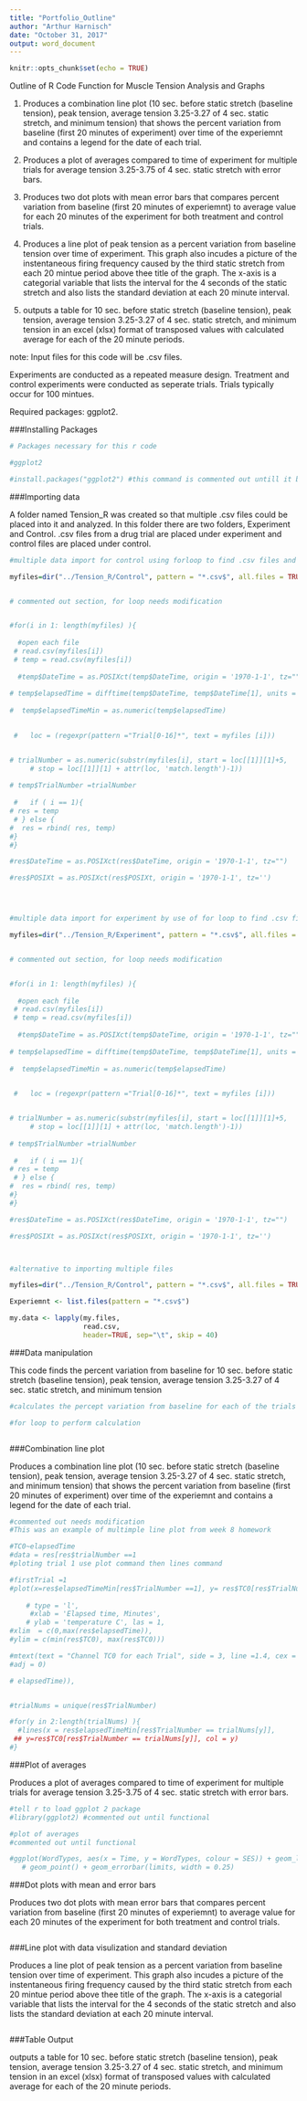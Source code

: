 ```yaml
---
title: "Portfolio_Outline"
author: "Arthur Harnisch"
date: "October 31, 2017"
output: word_document
---
```


```r
knitr::opts_chunk$set(echo = TRUE)
```

Outline of R Code Function for Muscle Tension Analysis and Graphs

1. Produces a combination line plot (10 sec. before static stretch (baseline tension), peak tension, average tension 3.25-3.27 of 4 sec. static stretch, and minimum tension) that shows the percent variation from baseline (first 20 minutes of experiment) over time of the experiemnt and contains a legend for the date of each trial.

2. Produces a plot of averages compared to time of experiment for multiple trials for average tension 3.25-3.75 of 4 sec. static stretch with error bars. 

3. Produces two dot plots with mean error bars that compares percent variation from baseline (first 20 minutes of experiemnt) to average value for each 20 minutes of the experiment for both treatment and control trials. 

4. Produces a line plot of peak tension as a percent variation from baseline tension over time of experiment. This graph also incudes a picture of the instentaneous firing frequency caused by the third static stretch from each 20 mintue period above thee title of the graph. The x-axis is a categorial variable that lists the interval for the 4 seconds of the static stretch and also lists the standard deviation at each 20 minute interval.  

5. outputs a table for 10 sec. before static stretch (baseline tension), peak tension, average tension 3.25-3.27 of 4 sec. static stretch, and minimum tension in an excel (xlsx) format of transposed values with calculated average for each of the 20 minute periods.    

note: 
Input files for this code will be .csv files. 

Experiments are conducted as a repeated measure design. Treatment and control experiments were conducted as seperate trials. Trials typically occur for 100 mintues. 

Required packages: ggplot2. 



###Installing Packages
```r
# Packages necessary for this r code

#ggplot2

#install.packages("ggplot2") #this command is commented out untill it becomes necessary to use. 


```
###Importing data

A folder named Tension_R was created so that multiple .csv files could be placed into it and analyzed. In this folder there are two folders, Experiment and Control. .csv files from a drug trial are placed under experiment and control files are placed under control.   

```r

#multiple data import for control using forloop to find .csv files and rbind

myfiles=dir("../Tension_R/Control", pattern = "*.csv$", all.files = TRUE, full.names = TRUE)


# commented out section, for loop needs modification 


#for(i in 1: length(myfiles) ){
  
  #open each file
 # read.csv(myfiles[i])
 # temp = read.csv(myfiles[i])
 
  #temp$DateTime = as.POSIXct(temp$DateTime, origin = '1970-1-1', tz="")
  
# temp$elapsedTime = difftime(temp$DateTime, temp$DateTime[1], units = 'mins') 
 
#  temp$elapsedTimeMin = as.numeric(temp$elapsedTime)

  
 #   loc = (regexpr(pattern ="Trial[0-16]*", text = myfiles [i]))


# trialNumber = as.numeric(substr(myfiles[i], start = loc[[1]][1]+5, 
     # stop = loc[[1]][1] + attr(loc, 'match.length')-1))
  
# temp$TrialNumber =trialNumber
  
 #   if ( i == 1){
# res = temp
 # } else {
#  res = rbind( res, temp)
#}
#}

#res$DateTime = as.POSIXct(res$DateTime, origin = '1970-1-1', tz="")

#res$POSIXt = as.POSIXct(res$POSIXt, origin = '1970-1-1', tz='')




#multiple data import for experiment by use of for loop to find .csv files and rbind. 

myfiles=dir("../Tension_R/Experiment", pattern = "*.csv$", all.files = TRUE, full.names = TRUE)


# commented out section, for loop needs modification 


#for(i in 1: length(myfiles) ){
  
  #open each file
 # read.csv(myfiles[i])
 # temp = read.csv(myfiles[i])
 
  #temp$DateTime = as.POSIXct(temp$DateTime, origin = '1970-1-1', tz="")
  
# temp$elapsedTime = difftime(temp$DateTime, temp$DateTime[1], units = 'mins') 
 
#  temp$elapsedTimeMin = as.numeric(temp$elapsedTime)

  
 #   loc = (regexpr(pattern ="Trial[0-16]*", text = myfiles [i]))


# trialNumber = as.numeric(substr(myfiles[i], start = loc[[1]][1]+5, 
     # stop = loc[[1]][1] + attr(loc, 'match.length')-1))
  
# temp$TrialNumber =trialNumber
  
 #   if ( i == 1){
# res = temp
 # } else {
#  res = rbind( res, temp)
#}
#}

#res$DateTime = as.POSIXct(res$DateTime, origin = '1970-1-1', tz="")

#res$POSIXt = as.POSIXct(res$POSIXt, origin = '1970-1-1', tz='')



#alternative to importing multiple files 

myfiles=dir("../Tension_R/Control", pattern = "*.csv$", all.files = TRUE, full.names = TRUE)

Experiemnt <- list.files(pattern = "*.csv$")

my.data <- lapply(my.files, 
                  read.csv, 
                  header=TRUE, sep="\t", skip = 40)

```
###Data manipulation 

This code finds the percent variation from baseline for 10 sec. before static stretch (baseline tension), peak tension, average tension 3.25-3.27 of 4 sec. static stretch, and minimum tension

```r

#calculates the percept variation from baseline for each of the trials and makes a seperate column to display the percent from variation 10 sec. before static stretch (baseline tension), peak tension, average tension 3.25-3.27 of 4 sec. static stretch, and minimum tension. 

#for loop to perform calculation



``` 
###Combination line plot

 Produces a combination line plot (10 sec. before static stretch (baseline tension), peak tension, average tension 3.25-3.27 of 4 sec. static stretch, and minimum tension) that shows the percent variation from baseline (first 20 minutes of experiment) over time of the experiemnt and contains a legend for the date of each trial.

```r

#commented out needs modification
#This was an example of multimple line plot from week 8 homework

#TC0~elapsedTime
#data = res[res$trialNumber ==1
#ploting trial 1 use plot command then lines command 

#firstTrial =1
#plot(x=res$elapsedTimeMin[res$TrialNumber ==1], y= res$TC0[res$TrialNumber == firstTrial],
      
    # type = 'l', 
     #xlab = 'Elapsed time, Minutes',
    # ylab = 'temperature C', las = 1,
#xlim  = c(0,max(res$elapsedTime)),
#ylim = c(min(res$TC0), max(res$TC0)))

#mtext(text = "Channel TC0 for each Trial", side = 3, line =1.4, cex =  1.5, 
#adj = 0)

# elapsedTime)),


#trialNums = unique(res$TrialNumber)

#for(y in 2:length(trialNums) ){
  #lines(x = res$elapsedTimeMin[res$TrialNumber == trialNums[y]],
 ## y=res$TC0[res$TrialNumber == trialNums[y]], col = y)
#}


```
###Plot of averages

Produces a plot of averages compared to time of experiment for multiple trials for average tension 3.25-3.75 of 4 sec. static stretch with error bars. 

```r

#tell r to load ggplot 2 package
#library(ggplot2) #commented out until functional

#plot of averages
#commented out until functional

#ggplot(WordTypes, aes(x = Time, y = WordTypes, colour = SES)) + geom_line(aes(group = SES)) + 
   # geom_point() + geom_errorbar(limits, width = 0.25)

```
###Dot plots with mean and error bars

Produces two dot plots with mean error bars that compares percent variation from baseline (first 20 minutes of experiemnt) to average value for each 20 minutes of the experiment for both treatment and control trials. 

```r


```
###Line plot with data visulization and standard deviation

Produces a line plot of peak tension as a percent variation from baseline tension over time of experiment. This graph also incudes a picture of the instentaneous firing frequency caused by the third static stretch from each 20 mintue period above thee title of the graph. The x-axis is a categorial variable that lists the interval for the 4 seconds of the static stretch and also lists the standard deviation at each 20 minute interval.

```r

```
###Table Output

outputs a table for 10 sec. before static stretch (baseline tension), peak tension, average tension 3.25-3.27 of 4 sec. static stretch, and minimum tension in an excel (xlsx) format of transposed values with calculated average for each of the 20 minute periods. 

```r

```




